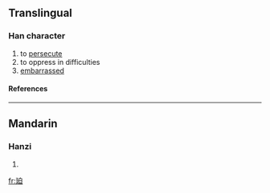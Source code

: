 ==Translingual==
===Han character===
{{Han char|rn=54|rad=廴|as=05|sn=8|four=|canj=弓大竹日 (NKHA)}}
# to [[persecute]]
# to oppress in difficulties
# [[embarrassed]]
====References====
{{Han ref|kx=0353.031|hdz=10404.060|uh=5EF9|ud=24313}}
----
==Mandarin==
===Hanzi===
{{cmn-hanzi|pin=[[pò]] ([[po4]])|wg=p'o<sup>4</sup>}}
# {{defn|Mandarin}}

[[fr:廹]]